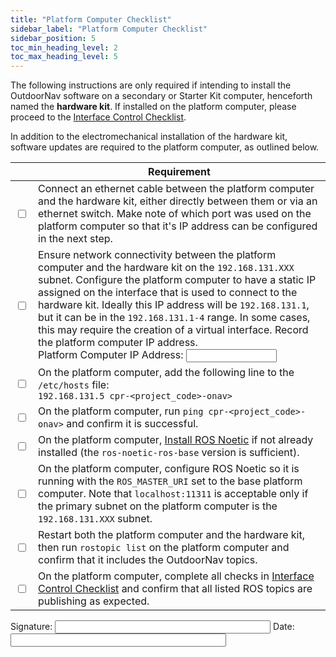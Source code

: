```yaml
---
title: "Platform Computer Checklist"
sidebar_label: "Platform Computer Checklist"
sidebar_position: 5
toc_min_heading_level: 2
toc_max_heading_level: 5
---
```


The following instructions are only required if intending to install the OutdoorNav software on a secondary or Starter Kit computer, henceforth named the **hardware kit**. If installed on the platform computer, please proceed to the [Interface Control Checklist](interface_control_requirements.mdx).

In addition to the electromechanical installation of the hardware kit, software updates are required to the platform computer, as outlined below.

|                          | Requirement                                                                                                                                                                                                                                                                                                                                                                                                                                                                                                               |
| ------------------------ | ------------------------------------------------------------------------------------------------------------------------------------------------------------------------------------------------------------------------------------------------------------------------------------------------------------------------------------------------------------------------------------------------------------------------------------------------------------------------------------------------------------------------- |
| <input type="checkbox"/> | Connect an ethernet cable between the platform computer and the hardware kit, either directly between them or via an ethernet switch. Make note of which port was used on the platform computer so that it's IP address can be configured in the next step.                                                                                                                                                                                                                                                               |
| <input type="checkbox"/> | Ensure network connectivity between the platform computer and the hardware kit on the `192.168.131.XXX` subnet. Configure the platform computer to have a static IP assigned on the interface that is used to connect to the hardware kit. Ideally this IP address will be `192.168.131.1`, but it can be in the `192.168.131.1-4` range. In some cases, this may require the creation of a virtual interface. Record the platform computer IP address.<br/>Platform Computer IP Address: <input type="text" size="15" /> |
| <input type="checkbox"/> | On the platform computer, add the following line to the `/etc/hosts` file: <br/> `192.168.131.5 cpr-<project_code>-onav>`                                                                                                                                                                                                                                                                                                                                                                                                 |
| <input type="checkbox"/> | On the platform computer, run `ping cpr-<project_code>-onav>` and confirm it is successful.                                                                                                                                                                                                                                                                                                                                                                                                                               |
| <input type="checkbox"/> | On the platform computer, [Install ROS Noetic](http://wiki.ros.org/noetic/Installation/Ubuntu) if not already installed (the `ros-noetic-ros-base` version is sufficient).                                                                                                                                                                                                                                                                                                                                                |
| <input type="checkbox"/> | On the platform computer, configure ROS Noetic so it is running with the `ROS_MASTER_URI` set to the base platform computer. Note that `localhost:11311` is acceptable only if the primary subnet on the platform computer is the `192.168.131.XXX` subnet.                                                                                                                                                                                                                                                               |
| <input type="checkbox"/> | Restart both the platform computer and the hardware kit, then run `rostopic list` on the platform computer and confirm that it includes the OutdoorNav topics.                                                                                                                                                                                                                                                                                                                                                            |
| <input type="checkbox"/> | On the platform computer, complete all checks in [Interface Control Checklist](interface_control_requirements.mdx) and confirm that all listed ROS topics are publishing as expected.                                                                                                                                                                                                                                                                               |

Signature: <input type="text" size="40" /> Date: <input type="text" size="40" />
